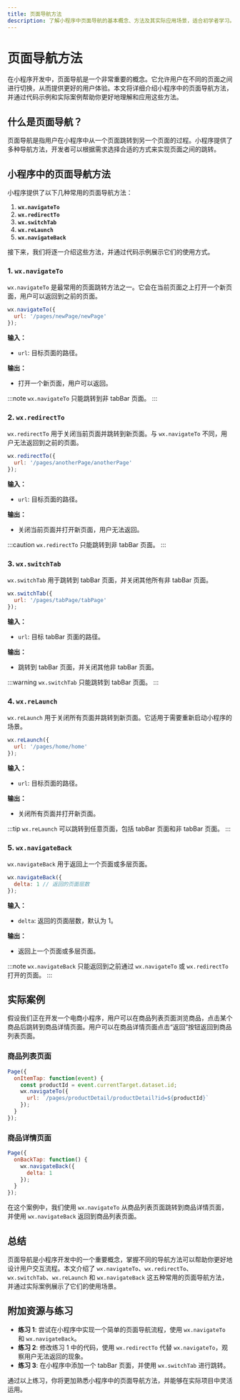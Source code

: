 ```yaml
---
title: 页面导航方法
description: 了解小程序中页面导航的基本概念、方法及其实际应用场景，适合初学者学习。
---
```


# 页面导航方法

在小程序开发中，页面导航是一个非常重要的概念。它允许用户在不同的页面之间进行切换，从而提供更好的用户体验。本文将详细介绍小程序中的页面导航方法，并通过代码示例和实际案例帮助你更好地理解和应用这些方法。

## 什么是页面导航？

页面导航是指用户在小程序中从一个页面跳转到另一个页面的过程。小程序提供了多种导航方法，开发者可以根据需求选择合适的方式来实现页面之间的跳转。

## 小程序中的页面导航方法

小程序提供了以下几种常用的页面导航方法：

1. **`wx.navigateTo`**
2. **`wx.redirectTo`**
3. **`wx.switchTab`**
4. **`wx.reLaunch`**
5. **`wx.navigateBack`**

接下来，我们将逐一介绍这些方法，并通过代码示例展示它们的使用方式。

### 1. `wx.navigateTo`

`wx.navigateTo` 是最常用的页面跳转方法之一。它会在当前页面之上打开一个新页面，用户可以返回到之前的页面。

```javascript
wx.navigateTo({
  url: '/pages/newPage/newPage'
});
```

**输入：**
- `url`: 目标页面的路径。

**输出：**
- 打开一个新页面，用户可以返回。

:::note
`wx.navigateTo` 只能跳转到非 tabBar 页面。
:::

### 2. `wx.redirectTo`

`wx.redirectTo` 用于关闭当前页面并跳转到新页面。与 `wx.navigateTo` 不同，用户无法返回到之前的页面。

```javascript
wx.redirectTo({
  url: '/pages/anotherPage/anotherPage'
});
```

**输入：**
- `url`: 目标页面的路径。

**输出：**
- 关闭当前页面并打开新页面，用户无法返回。

:::caution
`wx.redirectTo` 只能跳转到非 tabBar 页面。
:::

### 3. `wx.switchTab`

`wx.switchTab` 用于跳转到 tabBar 页面，并关闭其他所有非 tabBar 页面。

```javascript
wx.switchTab({
  url: '/pages/tabPage/tabPage'
});
```

**输入：**
- `url`: 目标 tabBar 页面的路径。

**输出：**
- 跳转到 tabBar 页面，并关闭其他非 tabBar 页面。

:::warning
`wx.switchTab` 只能跳转到 tabBar 页面。
:::

### 4. `wx.reLaunch`

`wx.reLaunch` 用于关闭所有页面并跳转到新页面。它适用于需要重新启动小程序的场景。

```javascript
wx.reLaunch({
  url: '/pages/home/home'
});
```

**输入：**
- `url`: 目标页面的路径。

**输出：**
- 关闭所有页面并打开新页面。

:::tip
`wx.reLaunch` 可以跳转到任意页面，包括 tabBar 页面和非 tabBar 页面。
:::

### 5. `wx.navigateBack`

`wx.navigateBack` 用于返回上一个页面或多层页面。

```javascript
wx.navigateBack({
  delta: 1 // 返回的页面层数
});
```

**输入：**
- `delta`: 返回的页面层数，默认为 1。

**输出：**
- 返回上一个页面或多层页面。

:::note
`wx.navigateBack` 只能返回到之前通过 `wx.navigateTo` 或 `wx.redirectTo` 打开的页面。
:::

## 实际案例

假设我们正在开发一个电商小程序，用户可以在商品列表页面浏览商品，点击某个商品后跳转到商品详情页面。用户可以在商品详情页面点击“返回”按钮返回到商品列表页面。

### 商品列表页面

```javascript
Page({
  onItemTap: function(event) {
    const productId = event.currentTarget.dataset.id;
    wx.navigateTo({
      url: `/pages/productDetail/productDetail?id=${productId}`
    });
  }
});
```

### 商品详情页面

```javascript
Page({
  onBackTap: function() {
    wx.navigateBack({
      delta: 1
    });
  }
});
```

在这个案例中，我们使用 `wx.navigateTo` 从商品列表页面跳转到商品详情页面，并使用 `wx.navigateBack` 返回到商品列表页面。

## 总结

页面导航是小程序开发中的一个重要概念，掌握不同的导航方法可以帮助你更好地设计用户交互流程。本文介绍了 `wx.navigateTo`、`wx.redirectTo`、`wx.switchTab`、`wx.reLaunch` 和 `wx.navigateBack` 这五种常用的页面导航方法，并通过实际案例展示了它们的使用场景。

## 附加资源与练习

- **练习 1**: 尝试在小程序中实现一个简单的页面导航流程，使用 `wx.navigateTo` 和 `wx.navigateBack`。
- **练习 2**: 修改练习 1 中的代码，使用 `wx.redirectTo` 代替 `wx.navigateTo`，观察用户无法返回的现象。
- **练习 3**: 在小程序中添加一个 tabBar 页面，并使用 `wx.switchTab` 进行跳转。

通过以上练习，你将更加熟悉小程序中的页面导航方法，并能够在实际项目中灵活运用。